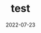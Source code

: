 ---
title: test
date: '2022-07-23'
tags: ['test']
draft: false
summary: test
images: []
layout: PostSimple
canonicalUrl: test
---